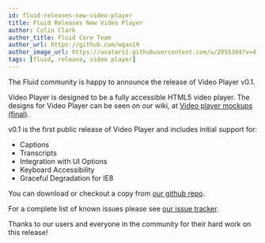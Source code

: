 ```yaml
---
id: fluid-releases-new-video-player
title: Fluid Releases New Video Player
author: Colin Clark
author_title: Fluid Core Team
author_url: https://github.com/wgao19
author_image_url: https://avatars1.githubusercontent.com/u/2055384?v=4
tags: [fluid, release, video player]
---
```


The Fluid community is happy to announce the release of Video Player v0.1.

<!-- truncate -->

Video Player is designed to be a fully accessible HTML5 video player. The designs for Video Player can be seen on our wiki, at [Video player mockups (final)](https://wiki.fluidproject.org/display/fluid/%28Floe%29+video+player+mockups+%28final%29).

v0.1 is the first public release of Video Player and includes initial support for:

- Captions
- Transcripts
- Integration with UI Options
- Keyboard Accessibility
- Graceful Degradation for IE8

You can download or checkout a copy from [our github repo](https://github.com/fluid-project/videoPlayer/tags).

For a complete list of known issues please see [our issue tracker](https://issues.fluidproject.org/projects/VP/issues).

Thanks to our users and everyone in the community for their hard work on this release!

